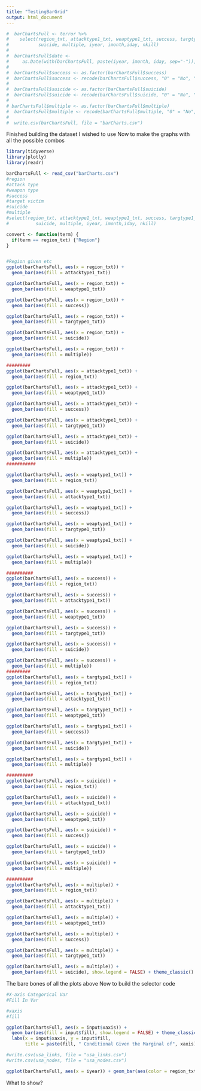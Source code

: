 ```yaml
---
title: "TestingBarGrid"
output: html_document
---
```


```r
#  barChartsFull <- terror %>% 
#    select(region_txt, attacktype1_txt, weaptype1_txt, success, targtype1_txt, 
#           suicide, multiple, iyear, imonth,iday, nkill)
#  
#  barChartsFull$date <- 
#     as.Date(with(barChartsFull, paste(iyear, imonth, iday, sep="-")), "%Y-%m-%d")
#  
#  barChartsFull$success <- as.factor(barChartsFull$success)
#  barChartsFull$success <- recode(barChartsFull$success, "0" = "No", "1" = "Yes")
#  
#  barChartsFull$suicide <- as.factor(barChartsFull$suicide)
#  barChartsFull$suicide <- recode(barChartsFull$suicide, "0" = "No", "1" = "Yes")
#  
# barChartsFull$multiple <- as.factor(barChartsFull$multiple)
#  barChartsFull$multiple <- recode(barChartsFull$multiple, "0" = "No", "1" = "Yes")
# 
#  write.csv(barChartsFull, file = "barCharts.csv")

```
Finished building the dataset I wished to use
Now to make the graphs with all the possible combos
```r
library(tidyverse)
library(plotly)
library(readr)

barChartsFull <- read_csv("barCharts.csv")
#region
#attack type
#weapon type
#success
#target victim
#suicide
#multiple
#select(region_txt, attacktype1_txt, weaptype1_txt, success, targtype1_txt, 
#          suicide, multiple, iyear, imonth,iday, nkill)

convert <- function(term) {
  if(term == region_txt) {"Region"}
}


#Region given etc
ggplot(barChartsFull, aes(x = region_txt)) + 
  geom_bar(aes(fill = attacktype1_txt))

ggplot(barChartsFull, aes(x = region_txt)) + 
  geom_bar(aes(fill = weaptype1_txt))

ggplot(barChartsFull, aes(x = region_txt)) + 
  geom_bar(aes(fill = success))

ggplot(barChartsFull, aes(x = region_txt)) + 
  geom_bar(aes(fill = targtype1_txt))

ggplot(barChartsFull, aes(x = region_txt)) + 
  geom_bar(aes(fill = suicide))

ggplot(barChartsFull, aes(x = region_txt)) + 
  geom_bar(aes(fill = multiple))

#########
ggplot(barChartsFull, aes(x = attacktype1_txt)) + 
  geom_bar(aes(fill = region_txt))

ggplot(barChartsFull, aes(x = attacktype1_txt)) + 
  geom_bar(aes(fill = weaptype1_txt))

ggplot(barChartsFull, aes(x = attacktype1_txt)) + 
  geom_bar(aes(fill = success))

ggplot(barChartsFull, aes(x = attacktype1_txt)) + 
  geom_bar(aes(fill = targtype1_txt))

ggplot(barChartsFull, aes(x = attacktype1_txt)) + 
  geom_bar(aes(fill = suicide))

ggplot(barChartsFull, aes(x = attacktype1_txt)) + 
  geom_bar(aes(fill = multiple))
###########

ggplot(barChartsFull, aes(x = weaptype1_txt)) + 
  geom_bar(aes(fill = region_txt))

ggplot(barChartsFull, aes(x = weaptype1_txt)) + 
  geom_bar(aes(fill = attacktype1_txt))

ggplot(barChartsFull, aes(x = weaptype1_txt)) + 
  geom_bar(aes(fill = success))

ggplot(barChartsFull, aes(x = weaptype1_txt)) + 
  geom_bar(aes(fill = targtype1_txt))

ggplot(barChartsFull, aes(x = weaptype1_txt)) + 
  geom_bar(aes(fill = suicide))

ggplot(barChartsFull, aes(x = weaptype1_txt)) + 
  geom_bar(aes(fill = multiple))

##########
ggplot(barChartsFull, aes(x = success)) + 
  geom_bar(aes(fill = region_txt))

ggplot(barChartsFull, aes(x = success)) + 
  geom_bar(aes(fill = attacktype1_txt))

ggplot(barChartsFull, aes(x = success)) + 
  geom_bar(aes(fill = weaptype1_txt))

ggplot(barChartsFull, aes(x = success)) + 
  geom_bar(aes(fill = targtype1_txt))

ggplot(barChartsFull, aes(x = success)) + 
  geom_bar(aes(fill = suicide))

ggplot(barChartsFull, aes(x = success)) + 
  geom_bar(aes(fill = multiple))
#########
ggplot(barChartsFull, aes(x = targtype1_txt)) + 
  geom_bar(aes(fill = region_txt))

ggplot(barChartsFull, aes(x = targtype1_txt)) + 
  geom_bar(aes(fill = attacktype1_txt))

ggplot(barChartsFull, aes(x = targtype1_txt)) + 
  geom_bar(aes(fill = weaptype1_txt))

ggplot(barChartsFull, aes(x = targtype1_txt)) + 
  geom_bar(aes(fill = success))

ggplot(barChartsFull, aes(x = targtype1_txt)) + 
  geom_bar(aes(fill = suicide))

ggplot(barChartsFull, aes(x = targtype1_txt)) + 
  geom_bar(aes(fill = multiple))

##########
ggplot(barChartsFull, aes(x = suicide)) + 
  geom_bar(aes(fill = region_txt))

ggplot(barChartsFull, aes(x = suicide)) + 
  geom_bar(aes(fill = attacktype1_txt))

ggplot(barChartsFull, aes(x = suicide)) + 
  geom_bar(aes(fill = weaptype1_txt))

ggplot(barChartsFull, aes(x = suicide)) + 
  geom_bar(aes(fill = success))

ggplot(barChartsFull, aes(x = suicide)) + 
  geom_bar(aes(fill = targtype1_txt))

ggplot(barChartsFull, aes(x = suicide)) + 
  geom_bar(aes(fill = multiple))

##########
ggplot(barChartsFull, aes(x = multiple)) + 
  geom_bar(aes(fill = region_txt))

ggplot(barChartsFull, aes(x = multiple)) + 
  geom_bar(aes(fill = attacktype1_txt))

ggplot(barChartsFull, aes(x = multiple)) + 
  geom_bar(aes(fill = weaptype1_txt))

ggplot(barChartsFull, aes(x = multiple)) + 
  geom_bar(aes(fill = success))

ggplot(barChartsFull, aes(x = multiple)) + 
  geom_bar(aes(fill = targtype1_txt))

ggplot(barChartsFull, aes(x = multiple)) + 
  geom_bar(aes(fill = suicide), show.legend = FALSE) + theme_classic()
```
The bare bones of all the plots above
Now to build the selector code
```r

#X-axis Categorical Var
#Fill In Var

#xaxis
#fill

ggplot(barChartsFull, aes(x = input$xaxis)) + 
  geom_bar(aes(fill = input$fill), show.legend = FALSE) + theme_classic() + 
  labs(x = input$xaxis, y = input$fill, 
       title = paste(fill, " Conditional Given the Marginal of", xaxis))

#write.csv(usa_links, file = "usa_links.csv")
#write.csv(usa_nodes, file = "usa_nodes.csv")

ggplot(barChartsFull, aes(x = iyear)) + geom_bar(aes(color = region_txt))

```






What to show?
